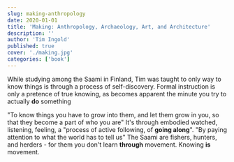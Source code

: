 ```yaml
---
slug: making-anthropology
date: 2020-01-01
title: 'Making: Anthropology, Archaeology, Art, and Architecture'
description: ''
author: 'Tim Ingold'
published: true
cover: './making.jpg'
categories: ['book']
---
```


While studying among the Saami in Finland, Tim was taught to only way to know things is through a process of self-discovery. Formal instruction is only a pretence of true knowing, as becomes apparent the minute you try to actually __do__ something

"To know things you have to grow into them, and let them grow in you, so that they become a part of who you are"
It's through embodied watched, listening, feeling, a "process of active following, of __going along__". "By paying attention to what the world has to tell us"
The Saami are fishers, hunters, and herders - for them you don't learn __through__ movement. Knowing __is__ movement.

